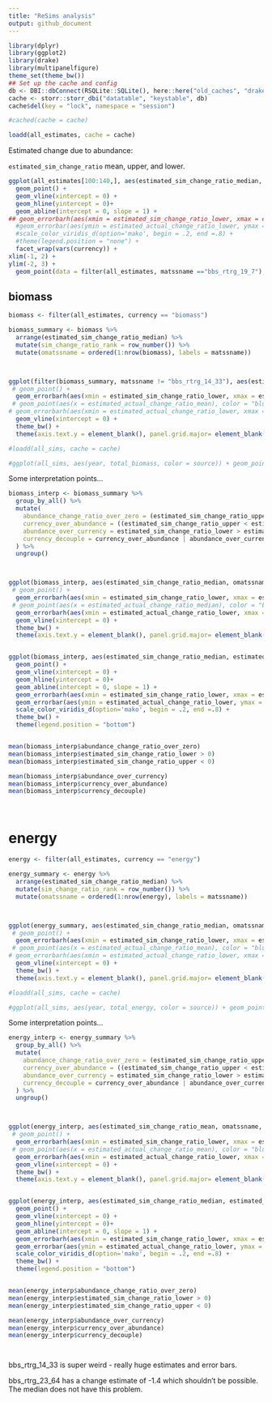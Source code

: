 ```yaml
---
title: "ReSims analysis"
output: github_document
---
```


```r
library(dplyr)
library(ggplot2)
library(drake)
library(multipanelfigure)
theme_set(theme_bw())
## Set up the cache and config
db <- DBI::dbConnect(RSQLite::SQLite(), here::here("old_caches", "drake-cache-actual-resim.sqlite"))
cache <- storr::storr_dbi("datatable", "keystable", db)
cache$del(key = "lock", namespace = "session")

#cached(cache = cache)

loadd(all_estimates, cache = cache)

```



Estimated change due to abundance:

`estimated_sim_change_ratio` mean, upper, and lower.


```r

ggplot(all_estimates[100:140,], aes(estimated_sim_change_ratio_median, estimated_actual_change_ratio_median, color = matssname)) +
  geom_point() +
  geom_vline(xintercept = 0) +
  geom_hline(yintercept = 0)+
  geom_abline(intercept = 0, slope = 1) +
## geom_errorbarh(aes(xmin = estimated_sim_change_ratio_lower, xmax = estimated_sim_change_ratio_upper, y = estimated_actual_change_ratio_median), height = .005) +
  #geom_errorbar(aes(ymin = estimated_actual_change_ratio_lower, ymax = estimated_actual_change_ratio_upper, x = estimated_sim_change_ratio_median), width = .005) +
  #scale_color_viridis_d(option='mako', begin = .2, end =.8) +
  #theme(legend.position = "none") +
  facet_wrap(vars(currency)) +
xlim(-1, 2) +
ylim(-2, 3) +
  geom_point(data = filter(all_estimates, matssname =="bbs_rtrg_19_7"), size = 3)

```
## biomass

```r

biomass <- filter(all_estimates, currency == "biomass")

biomass_summary <- biomass %>%
  arrange(estimated_sim_change_ratio_median) %>%
  mutate(sim_change_ratio_rank = row_number()) %>%
  mutate(omatssname = ordered(1:nrow(biomass), labels = matssname))



ggplot(filter(biomass_summary, matssname != "bbs_rtrg_14_33"), aes(estimated_sim_change_ratio_median, omatssname)) + 
 # geom_point() +
  geom_errorbarh(aes(xmin = estimated_sim_change_ratio_lower, xmax = estimated_sim_change_ratio_upper), alpha = .3) + 
 # geom_point(aes(x = estimated_actual_change_ratio_mean), color = "blue", alpha = .6) +
# geom_errorbarh(aes(xmin = estimated_actual_change_ratio_lower, xmax = estimated_actual_change_ratio_upper), color = "blue", alpha = .3) + 
  geom_vline(xintercept = 0) +
  theme_bw() +
  theme(axis.text.y = element_blank(), panel.grid.major= element_blank()) 

```

```r

#loadd(all_sims, cache = cache)

#ggplot(all_sims, aes(year, total_biomass, color = source)) + geom_point() + facet_wrap(vars(matssname,source), scales = "free_y")

```


Some interpretation points...

```r

biomass_interp <- biomass_summary %>%
  group_by_all() %>%
  mutate(
    abundance_change_ratio_over_zero = (estimated_sim_change_ratio_upper * estimated_sim_change_ratio_lower) < 0,
    currency_over_abundance = ((estimated_sim_change_ratio_upper < estimated_actual_change_ratio_lower)),
    abundance_over_currency = estimated_sim_change_ratio_lower > estimated_actual_change_ratio_upper,
    currency_decouple = currency_over_abundance | abundance_over_currency
  ) %>%
  ungroup()



ggplot(biomass_interp, aes(estimated_sim_change_ratio_median, omatssname, color = currency_decouple)) + 
 # geom_point() +
  geom_errorbarh(aes(xmin = estimated_sim_change_ratio_lower, xmax = estimated_sim_change_ratio_upper)) + 
 # geom_point(aes(x = estimated_actual_change_ratio_median), color = "blue", alpha = .6) +
  geom_errorbarh(aes(xmin = estimated_actual_change_ratio_lower, xmax = estimated_actual_change_ratio_upper), alpha = .3) + 
  geom_vline(xintercept = 0) +
  theme_bw() +
  theme(axis.text.y = element_blank(), panel.grid.major= element_blank(), legend.position = "none")


ggplot(biomass_interp, aes(estimated_sim_change_ratio_median, estimated_actual_change_ratio_median, color= currency_decouple)) +
  geom_point() +
  geom_vline(xintercept = 0) +
  geom_hline(yintercept = 0)+
  geom_abline(intercept = 0, slope = 1) +
  geom_errorbarh(aes(xmin = estimated_sim_change_ratio_lower, xmax = estimated_sim_change_ratio_upper, y = estimated_actual_change_ratio_median), height = .005) +
  geom_errorbar(aes(ymin = estimated_actual_change_ratio_lower, ymax = estimated_actual_change_ratio_upper, x = estimated_sim_change_ratio_median), width = .005) +
  scale_color_viridis_d(option='mako', begin = .2, end =.8) +
  theme_bw() +
  theme(legend.position = "bottom")


mean(biomass_interp$abundance_change_ratio_over_zero)
mean(biomass_interp$estimated_sim_change_ratio_lower > 0)
mean(biomass_interp$estimated_sim_change_ratio_upper < 0)

mean(biomass_interp$abundance_over_currency)
mean(biomass_interp$currency_over_abundance)
mean(biomass_interp$currency_decouple)




```
# energy

```r

energy <- filter(all_estimates, currency == "energy")

energy_summary <- energy %>%
  arrange(estimated_sim_change_ratio_median) %>%
  mutate(sim_change_ratio_rank = row_number()) %>%
  mutate(omatssname = ordered(1:nrow(energy), labels = matssname))



ggplot(energy_summary, aes(estimated_sim_change_ratio_median, omatssname)) + 
 # geom_point() +
  geom_errorbarh(aes(xmin = estimated_sim_change_ratio_lower, xmax = estimated_sim_change_ratio_upper), alpha = .3) + 
 # geom_point(aes(x = estimated_actual_change_ratio_mean), color = "blue", alpha = .6) +
# geom_errorbarh(aes(xmin = estimated_actual_change_ratio_lower, xmax = estimated_actual_change_ratio_upper), color = "blue", alpha = .3) + 
  geom_vline(xintercept = 0) +
  theme_bw() +
  theme(axis.text.y = element_blank(), panel.grid.major= element_blank()) 

```

```r

#loadd(all_sims, cache = cache)

#ggplot(all_sims, aes(year, total_energy, color = source)) + geom_point() + facet_wrap(vars(matssname,source), scales = "free_y")

```


Some interpretation points...

```r

energy_interp <- energy_summary %>%
  group_by_all() %>%
  mutate(
    abundance_change_ratio_over_zero = (estimated_sim_change_ratio_upper * estimated_sim_change_ratio_lower) < 0,
    currency_over_abundance = ((estimated_sim_change_ratio_upper < estimated_actual_change_ratio_lower)),
    abundance_over_currency = estimated_sim_change_ratio_lower > estimated_actual_change_ratio_upper,
    currency_decouple = currency_over_abundance | abundance_over_currency
  ) %>%
  ungroup()



ggplot(energy_interp, aes(estimated_sim_change_ratio_mean, omatssname, color = currency_decouple)) + 
 # geom_point() +
  geom_errorbarh(aes(xmin = estimated_sim_change_ratio_lower, xmax = estimated_sim_change_ratio_upper)) + 
 # geom_point(aes(x = estimated_actual_change_ratio_mean), color = "blue", alpha = .6) +
  geom_errorbarh(aes(xmin = estimated_actual_change_ratio_lower, xmax = estimated_actual_change_ratio_upper), alpha = .3) + 
  geom_vline(xintercept = 0) +
  theme_bw() +
  theme(axis.text.y = element_blank(), panel.grid.major= element_blank(), legend.position = "none")


ggplot(energy_interp, aes(estimated_sim_change_ratio_median, estimated_actual_change_ratio_median, color= currency_decouple)) +
  geom_point() +
  geom_vline(xintercept = 0) +
  geom_hline(yintercept = 0)+
  geom_abline(intercept = 0, slope = 1) +
  geom_errorbarh(aes(xmin = estimated_sim_change_ratio_lower, xmax = estimated_sim_change_ratio_upper, y = estimated_actual_change_ratio_median), height = .005) +
  geom_errorbar(aes(ymin = estimated_actual_change_ratio_lower, ymax = estimated_actual_change_ratio_upper, x = estimated_sim_change_ratio_median), width = .005) +
  scale_color_viridis_d(option='mako', begin = .2, end =.8) +
  theme_bw() +
  theme(legend.position = "bottom")


mean(energy_interp$abundance_change_ratio_over_zero)
mean(energy_interp$estimated_sim_change_ratio_lower > 0)
mean(energy_interp$estimated_sim_change_ratio_upper < 0)

mean(energy_interp$abundance_over_currency)
mean(energy_interp$currency_over_abundance)
mean(energy_interp$currency_decouple)




```

bbs_rtrg_14_33 is super weird - really huge estimates and error bars.

bbs_rtrg_23_64 has a change estimate of -1.4 which shouldn't be possible. The median does not have this problem. 


<!-- ```{r} -->

<!-- loadd(sims_sgmms_bbs_rtrg_23_64, cache = cache) -->
<!-- loadd(ests_fits_sims_sgmms_bbs_rtrg_23_64, cache = cache) -->
<!-- ggplot(sims_sgmms_bbs_rtrg_23_64, aes(year, total_energy, color = source)) + geom_point() + facet_wrap(vars(source)) -->
<!-- ggplot(ests_fits_sims_sgmms_bbs_rtrg_23_64, aes(estimated_actual_begin)) + geom_density() + facet_wrap(vars(currency)) + geom_density(aes(estimated_actual_end)) -->

<!-- ggplot(ests_fits_sims_sgmms_bbs_rtrg_23_64, aes(estimated_actual_change_ratio)) + geom_density() + facet_wrap(vars(currency)) + xlim(-5, 5) -->


<!-- loadd(sims_sgmms_bbs_rtrg_14_33, cache = cache) -->
<!-- ggplot(sims_sgmms_bbs_rtrg_14_33, aes(year, total_energy, color = source)) + geom_point() + facet_wrap(vars(source)) -->

<!-- ``` -->
